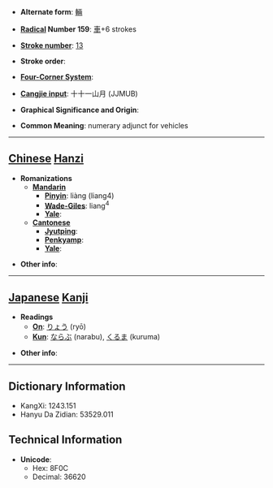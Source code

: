 * '''Alternate form''': [[輛]]

* '''[[Wiktionary:Chinese radical index| Radical]] Number 159''': [[Wiktionary:Chinese radical index 車|車]]+6 strokes

* '''[[Wiktionary:Chinese total strokes index|Stroke number]]''': [[Wiktionary:Chinese total strokes index 13|13]]

* '''Stroke order''': 

* '''[[Wiktionary:Chinese four corner index|Four-Corner System]]''': 

* '''[[Wiktionary:Chinese Cangjie index|Cangjie input]]''': 十十一山月 (JJMUB)

* '''Graphical Significance and Origin''': 

* '''Common Meaning''': numerary adjunct for vehicles

----

== [[Chinese]] [[Hanzi]] ==

* '''Romanizations'''
** '''[[Mandarin]]'''
*** '''[[Pinyin]]''': liàng (liang4)
*** '''[[Wade-Giles]]''': liang<sup>4</sup>
*** '''[[Yale]]''': 
** '''[[Cantonese]]'''
*** '''[[Jyutping]]''':
*** '''[[Penkyamp]]''': 
*** '''[[Yale]]''': 

* '''Other info''': 

----

== [[Japanese]] [[Kanji]] ==

* '''Readings'''
** '''[[On]]''': [[りょう]] (ryō)
** '''[[Kun]]''': [[ならぶ]] (narabu), [[くるま]] (kuruma)

* '''Other info''':  

----

== Dictionary Information ==

* KangXi: 1243.151
* Hanyu Da Zidian: 53529.011

== Technical Information ==

* '''Unicode''':
** Hex: 8F0C
** Decimal: 36620